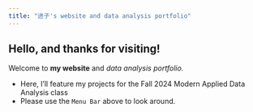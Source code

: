 ---
title: "进子's website and data analysis portfolio"
---

## Hello, and thanks for visiting! 


Welcome to **my website** and _data analysis portfolio._ 

* Here, I'll feature my projects for the Fall 2024 Modern Applied Data Analysis class
* Please use the `Menu Bar` above to look around.